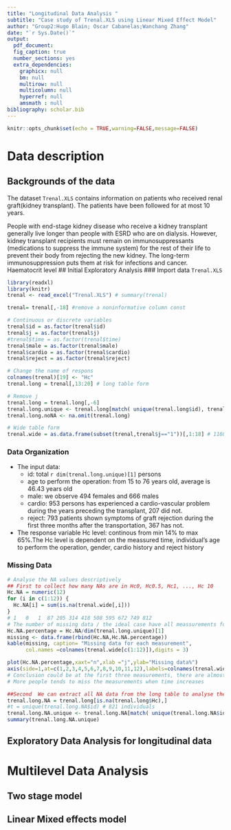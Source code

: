 ```yaml
---
title: "Longitudinal Data Analysis "
subtitle: "Case study of Trenal.XLS using Linear Mixed Effect Model"
author: "Group2:Hugo Blain; Oscar Cabanelas;Wanchang Zhang"
date: "`r Sys.Date()`"
output: 
  pdf_document:
  fig_caption: true
  number_sections: yes
  extra_dependencies:
    graphicx: null
    bm: null 
    multirow: null
    multicolumn: null
    hyperref: null
    amsmath : null
bibliography: scholar.bib          
---
```

\newpage 
\tableofcontents 
\listoffigures
\listoftables
\newpage

```r
knitr::opts_chunk$set(echo = TRUE,warning=FALSE,message=FALSE)
```
# Data description
## Backgrounds of the data
The dataset `Trenal.XLS` contains information on patients who received renal graft(kidney transplant). The patients have been followed for at most 10 years.

People with end-stage kidney disease who receive a kidney transplant generally live longer than people with ESRD who are on dialysis. 
However, kidney transplant recipients must remain on immunosuppressants  (medications to suppress the immune system) for the rest of their life to prevent their body from rejecting the new kidney. The long-term immunosuppression puts them at risk for infections and cancer.
Haematocrit level 
## Initial Exploratory Analysis
### Import data `Trenal.XLS`
```r
library(readxl)
library(knitr)
trenal <- read_excel("Trenal.XLS") # summary(trenal)

trenal= trenal[,-18] #remove a noninformative column const

# Continuous or discrete variables
trenal$id = as.factor(trenal$id)
trenal$j = as.factor(trenal$j)
#trenal$time = as.factor(trenal$time)
trenal$male = as.factor(trenal$male)
trenal$cardio = as.factor(trenal$cardio)
trenal$reject = as.factor(trenal$reject)

# Change the name of respons
colnames(trenal)[19] <- "Hc"
trenal.long = trenal[,13:20] # long table form

# Remove j
trenal.long = trenal.long[,-6]
trenal.long.unique <- trenal.long[match( unique(trenal.long$id), trenal.long$id),]
trenal.long.noNA <- na.omit(trenal.long)

# Wide table form
trenal.wide = as.data.frame(subset(trenal,trenal$j=="1"))[,1:18] # 1160 x 18
```

### Data Organization
* The input data:
  * id: total `r dim(trenal.long.unique)[1]` persons
  * age to perform the operation: from $15$ to $76$ years old, average is $46.43$ years old
  * male: we observe 494 females and 666 males
  * cardio: 953 persons has experienced a cardio-vascular problem during
the years preceding the transplant, 207 did not.
  * reject: 793 patients shown symptoms of graft rejection during the first
three months after the transportation, 367 has not.

* The response variable Hc level: continous from min $14\%$ to max $65\%$.The Hc level is dependent on the meassured time, individual's age to perform the              operation,  gender, cardio history and reject history




### Missing Data
```r
# Analyse the NA values descriptively
## First to collect how many NAs are in Hc0, Hc0.5, Hc1, ..., Hc 10
Hc.NA = numeric(12)
for (i in c(1:12)) {
  Hc.NA[i] = sum(is.na(trenal.wide[,i]))
}
# 1   0   1  87 205 314 418 508 595 672 749 812
# The number of missing data / the ideal case have all meassurements for everyone
Hc.NA.percentage = Hc.NA/dim(trenal.long.unique)[1]
missing <- data.frame(rbind(Hc.NA,Hc.NA.percentage))
kable(missing, caption= "Missing data for each measurement",
      col.names =colnames(trenal.wide[c(1:12)]),digits = 3)
```


```r
plot(Hc.NA.percentage,xaxt="n",xlab ="j",ylab="Missing data%")
axis(side=1,at=c(1,2,3,4,5,6,7,8,9,10,11,12),labels=colnames(trenal.wide)[1:12])
# Conclusion could be at the first three measurements, there are almost full data
# More people tends to miss the measurements when time increases

##Second  We can extract all NA data from the long table to analyse their construction
trenal.long.NA = trenal.long[is.na(trenal.long$Hc),]
#t = unique(trenal.long.NA$id) # 821 individuals
trenal.long.NA.unique <- trenal.long.NA[match( unique(trenal.long.NA$id), trenal.long.NA$id),]
summary(trenal.long.NA.unique)
```

## Exploratory Data Analysis for longitudinal data 

# Multilevel Data Analysis

## Two stage model

## Linear Mixed effects model

